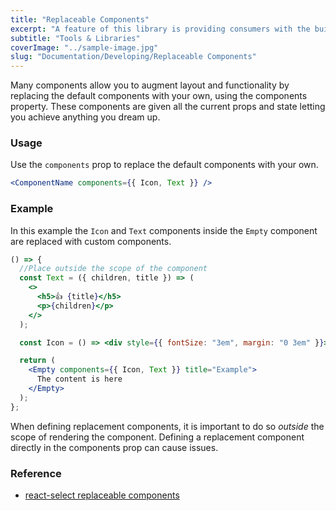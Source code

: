 ```yaml
---
title: "Replaceable Components"
excerpt: "A feature of this library is providing consumers with the building blocks necessary to create their component."
subtitle: "Tools & Libraries"
coverImage: "../sample-image.jpg"
slug: "Documentation/Developing/Replaceable Components"
---
```


Many components allow you to augment layout and functionality by replacing the default components with your own, using the components property. These components are given all the current props and state letting you achieve anything you dream up.

### Usage

Use the `components` prop to replace the default components with your own.

```jsx
<ComponentName components={{ Icon, Text }} />
```

### Example

In this example the `Icon` and `Text` components inside the `Empty` component are replaced with custom components.

```jsx live
() => {
  //Place outside the scope of the component
  const Text = ({ children, title }) => (
    <>
      <h5>👍 {title}</h5>
      <p>{children}</p>
    </>
  );

  const Icon = () => <div style={{ fontSize: "3em", margin: "0 3em" }}>🎬</div>;

  return (
    <Empty components={{ Icon, Text }} title="Example">
      The content is here
    </Empty>
  );
};
```

When defining replacement components, it is important to do so _outside_ the scope of rendering the component. Defining a replacement component directly in the components prop can cause issues.

### Reference

- [react-select replaceable components](https://react-select.com/components)
